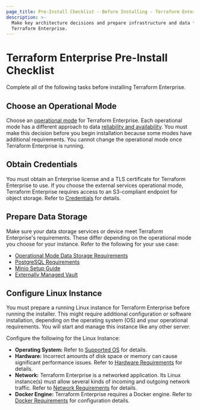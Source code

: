 ```yaml
---
page_title: Pre-Install Checklist - Before Installing - Terraform Enterprise
description: >-
  Make key architecture decisions and prepare infrastructure and data files for
  Terraform Enterprise.
---
```


# Terraform Enterprise Pre-Install Checklist

Complete all of the following tasks before installing Terraform Enterprise.


## Choose an Operational Mode

Choose an [operational mode](/terraform/enterprise/operational-modes) for Terraform
Enterprise. Each operational mode has a different approach to data
[reliability and availability](/terraform/enterprise/system-overview/reliability-availability).
You must make this decision before you begin installation because some modes
have additional requirements. You cannot change the operational mode once
Terraform Enterprise is running.

## Obtain Credentials

You must obtain an Enterprise license and a TLS certificate for Terraform Enterprise to use. If you choose the external services operational mode, Terraform Enterprise requires access to an S3-compliant endpoint for object storage. Refer to [Credentials](/terraform/enterprise/requirements/credentials) for details.

## Prepare Data Storage

Make sure your data storage services or device meet Terraform Enterprise's requirements. These differ depending on the operational mode you choose for your instance. Refer to the following for your use case:

- [Operational Mode Data Storage Requirements](/terraform/enterprise/requirements/data-storage/operational-mode-requirements)
- [PostgreSQL Requirements](/terraform/enterprise/requirements/data-storage/postgres-requirements)
- [Minio Setup Guide](/terraform/enterprise/requirements/data-storage/minio-setup-guide)
- [Externally Managed Vault](/terraform/enterprise/requirements/data-storage/vault)


## Configure Linux Instance

You must prepare a running Linux instance for Terraform Enterprise before running the installer. This might require additional configuration or software installation, depending on the operating system (OS) and your operational requirements. You will start and manage this instance like any other server.

Configure the following for the Linux Instance:

- **Operating System:** Refer to [Supported OS](/terraform/enterprise/requirements/os-specific/supported-os) for details.
- **Hardware:** Incorrect amounts of disk space or memory can cause significant performance issues. Refer to [Hardware Requirements](/terraform/enterprise/requirements/hardware) for details.
- **Network:** Terraform Enterprise is a networked application. Its Linux instance(s) must allow several kinds of incoming and outgoing network traffic. Refer to [Network Requirements](/terraform/enterprise/requirements/network) for details.
- **Docker Engine:** Terraform Enterprise requires a Docker engine. Refer to [Docker Requirements](/terraform/enterprise/requirements/docker) for configuration details.



